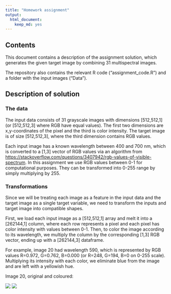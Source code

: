 ```yaml
---
title: "Homework assignment"
output: 
  html_document: 
    keep_md: yes
---
```


## Contents 

This document contains a description of the assignment solution, which generates the given target image by combining 31 multispectral images.

The repository also contains the relevant R code ("assignment_code.R") and a folder with the input images ("Data").

## Description of solution

### The data

The input data consists of 31 grayscale images with dimensions [512,512,1] (or [512,512,3] where RGB have equal values). The first two dimensions are x,y-coordinates of the pixel and the third is color intensity. The target image is of size [512,512,3], where the third dimension contains RGB values.

Each input image has a known wavelength between 400 and 700 nm, which is converted to a [1,3] vector of RGB values via an algorithm from <https://stackoverflow.com/questions/3407942/rgb-values-of-visible-spectrum>. In this assignment we use RGB values between 0-1 for computational purposes. They can be transformed into 0-255 range by simply multiplying by 255.

### Transformations 

Since we will be treating each image as a feature in the input data and the target image as a single target variable, we need to transform the inputs and target image into compatible shapes. 

First, we load each input image as a [512,512,1] array and melt it into a [262144,1] column, where each row represents a pixel and each pixel has color intensity with values between 0-1. Then, to color the image according to its wavelength, we multiply the column by the corresponding [1,3] RGB vector, ending up with a [262144,3] dataframe.  

For example, image 20 had wavelength 590, which is represented by RGB values R=0.972, G=0.762, B=0.000 (or R=248, G=194, B=0 on 0-255 scale). Multiplying its intensity with each color, we eliminate blue from the image and are left with a yellowish hue. 

Image 20, original and coloured:

![](Other/img20.png) ![](Other/img20_col.png)
